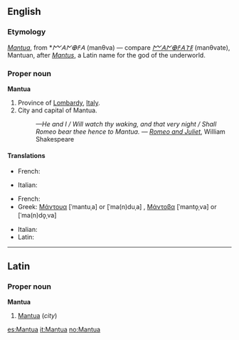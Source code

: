 {{also|mantua}}
==English==

===Etymology===
{{etyl|la}} ''[[Mantua#Latin|Mantua]]'', from {{etyl|ett}} *''𐌌𐌀𐌍𐌈𐌅𐌀'' (manθva) — compare ''[[𐌌𐌀𐌍𐌈𐌅𐌀𐌕𐌄]]'' (manθvate), Mantuan, after ''[[Mantus]]'', a Latin name for the god of the underworld.

===Proper noun===
'''Mantua'''

# Province of [[Lombardy]], [[Italy]].
# City and capital of Mantua.
#: ''—He and I / Will watch thy waking, and that very night / Shall Romeo bear thee hence to Mantua.'' &mdash; ''[[w:Romeo and Juliet|Romeo and Juliet]]'', William Shakespeare

====Translations====
{{trans-top|province}}
* French: {{t-|fr|Mantoue}}
{{trans-mid}}
* Italian: {{t+|it|Mantova}}
{{trans-bottom}}

{{trans-top|city}}
* French: {{t-|fr|Mantoue}}
* Greek: [[Μάντουα]] [ˈmantuˌa] or [ˈma(n)duˌa] {{f}}, [[Μάντοβα]] [ˈmanto̞ˌva] or [ˈma(n)do̞ˌva] {{f}}
{{trans-mid}}
* Italian: {{t+|it|Mantova|f}}
* Latin: {{t-|la|Mantua}}
{{trans-bottom}}

----

==Latin==

===Proper noun===
'''Mantua'''

# [[Mantua#English|Mantua]] (''city'')

[[es:Mantua]]
[[it:Mantua]]
[[no:Mantua]]